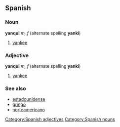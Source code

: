 ==Spanish==
===Noun===
'''yanqui''' ''m, f'' (alternate spelling '''yanki''')
# [[yankee]]

=== Adjective ===
'''yanqui''' ''m, f'' (alternate spelling '''yanki''')
# [[yankee]]

===See also===
*[[estadounidense]]
*[[gringo]]
*[[norteamericano]]

[[Category:Spanish adjectives]]
[[Category:Spanish nouns]]